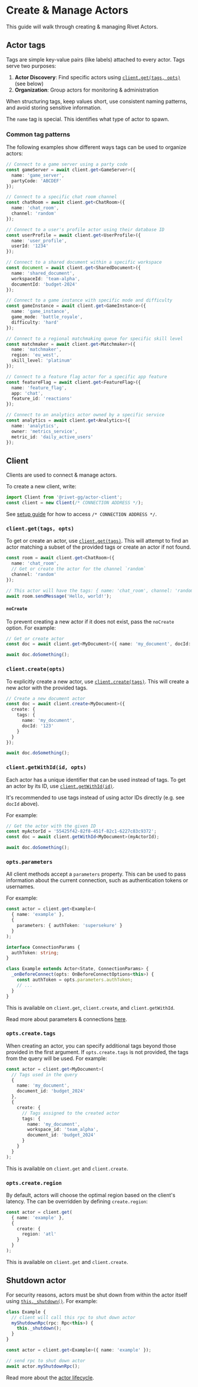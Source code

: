 # Create & Manage Actors

This guide will walk through creating & managing Rivet Actors.

## Actor tags

Tags are simple key-value pairs (like labels) attached to every actor. Tags serve two purposes:

1. **Actor Discovery**: Find specific actors using [`client.get(tags, opts)`](https://jsr.io/@rivet-gg/actor-client/doc/~/Client.prototype.get) (see below)
2. **Organization**: Group actors for monitoring & administration

When structuring tags, keep values short, use consistent naming patterns, and avoid storing sensitive information.

The `name` tag is special. This identifies what type of actor to spawn.

### Common tag patterns

The following examples show different ways tags can be used to organize actors:

<CodeGroup>

```typescript {{ "title": "Party Code" }}
// Connect to a game server using a party code
const gameServer = await client.get<GameServer>({
  name: 'game_server',
  partyCode: 'ABCDEF'
});
```

```typescript {{ "title": "Chat Room Channel" }}
// Connect to a specific chat room channel
const chatRoom = await client.get<ChatRoom>({
  name: 'chat_room',
  channel: 'random'
});
```

```typescript {{ "title": "User ID" }}
// Connect to a user's profile actor using their database ID
const userProfile = await client.get<UserProfile>({
  name: 'user_profile',
  userId: '1234'
});
```

```typescript {{ "title": "Document Workspace" }}
// Connect to a shared document within a specific workspace
const document = await client.get<SharedDocument>({
  name: 'shared_document',
  workspaceId: 'team-alpha',
  documentId: 'budget-2024'
});
```

```typescript {{ "title": "Game Instance" }}
// Connect to a game instance with specific mode and difficulty
const gameInstance = await client.get<GameInstance>({
  name: 'game_instance',
  game_mode: 'battle_royale',
  difficulty: 'hard'
});
```

```typescript {{ "title": "Matchmaking Queue" }}
// Connect to a regional matchmaking queue for specific skill level
const matchmaker = await client.get<Matchmaker>({
  name: 'matchmaker',
  region: 'eu_west',
  skill_level: 'platinum'
});
```

```typescript {{ "title": "App Feature" }}
// Connect to a feature flag actor for a specific app feature
const featureFlag = await client.get<FeatureFlag>({
  name: 'feature_flag',
  app: 'chat',
  feature_id: 'reactions'
});
```

```typescript {{ "title": "Service Owner" }}
// Connect to an analytics actor owned by a specific service
const analytics = await client.get<Analytics>({
  name: 'analytics',
  owner: 'metrics_service',
  metric_id: 'daily_active_users'
});
```

</CodeGroup>

## Client

Clients are used to connect & manage actors.

To create a new client, write:

```typescript {{ "title": "client.ts" }}
import Client from '@rivet-gg/actor-client';
const client = new Client(/* CONNECTION ADDRESS */);
```

<Tip>See [setup guide](/docs/setup) for how to access `/* CONNECTION ADDRESS */`.</Tip>

### `client.get(tags, opts)`

To get or create an actor, use [`client.get(tags)`](https://jsr.io/@rivet-gg/actor-client/doc/~/Client.prototype.get). This will attempt to find an actor matching a subset of the provided tags or create an actor if not found.

```typescript {{ "title": "client.ts" }}
const room = await client.get<ChatRoom>({
  name: 'chat_room',
  // Get or create the actor for the channel `random`
  channel: 'random'
});

// This actor will have the tags: { name: 'chat_room', channel: 'random' }
await room.sendMessage('Hello, world!');
```

#### `noCreate`

To prevent creating a new actor if it does not exist, pass the `noCreate` option. For example:

```typescript {{ "title": "client.ts" }}
// Get or create actor
const doc = await client.get<MyDocument>({ name: 'my_document', docId: '123' }, { noCreate: true });

await doc.doSomething();
```

### `client.create(opts)`

To explicitly create a new actor, use [`client.create(tags)`](https://jsr.io/@rivet-gg/actor-client/doc/~/Client.prototype.create). This will create a new actor with the provided tags.

```typescript
// Create a new document actor
const doc = await client.create<MyDocument>({
  create: {
    tags: {
      name: 'my_document',
      docId: '123'
    }
  }
});

await doc.doSomething();
```

### `client.getWithId(id, opts)`

Each actor has a unique identifier that can be used instead of tags. To get an actor by its ID, use [`client.getWithId(id)`](https://jsr.io/@rivet-gg/actor-client/doc/~/Client.prototype.getWithId).

It's recommended to use tags instead of using actor IDs directly (e.g. see `docId` above).

For example:

```typescript {{ "title": "client.ts" }}
// Get the actor with the given ID
const myActorId = '55425f42-82f8-451f-82c1-6227c83c9372';
const doc = await client.getWithId<MyDocument>(myActorId);

await doc.doSomething();
```

### `opts.parameters`

All client methods accept a `parameters` property. This can be used to pass information about the current connection, such as authentication tokens or usernames.

For example:

<CodeGroup>

```typescript {{ "title": "client.ts" }}
const actor = client.get<Example>(
  { name: 'example' },
  {
    parameters: { authToken: 'supersekure' }
  }
);
```

```typescript {{ "title": "actor.ts" }}
interface ConnectionParams {
  authToken: string;
}

class Example extends Actor<State, ConnectionParams> {
  _onBeforeConnect(opts: OnBeforeConnectOptions<this>) {
    const authToken = opts.parameters.authToken;
    // ...
  }
}
```

</CodeGroup>

This is available on `client.get`, `client.create`, and `client.getWithId`.

Read more about parameters & connections [here](/docs/connections).

### `opts.create.tags`

When creating an actor, you can specify additional tags beyond those provided in the first argument. If `opts.create.tags` is not provided, the tags from the query will be used. For example:

```typescript {{ "title": "client.ts" }}
const actor = client.get<MyDocument>(
  // Tags used in the query
  {
    name: 'my_document',
    document_id: 'budget_2024'
  },
  {
    create: {
      // Tags assigned to the created actor
      tags: {
        name: 'my_document',
        workspace_id: 'team_alpha',
        document_id: 'budget_2024'
      }
    }
  }
);
```

This is available on `client.get` and `client.create`.

### `opts.create.region`

By default, actors will choose the optimal region based on the client's latency. The can be overridden by defining `create.region`:

```typescript {{ "title": "client.ts" }}
const actor = client.get(
  { name: 'example' },
  {
    create: {
      region: 'atl'
    }
  }
);
```

This is available on `client.get` and `client.create`.

## Shutdown actor

For security reasons, actors must be shut down from within the actor itself using [`this._shutdown()`](https://jsr.io/@rivet-gg/actor/doc/~/Actor.prototype._shutdown). For example:

<CodeGroup>

```typescript {{ "title": "actor.ts" }}
class Example {
  // client will call this rpc to shut down actor
  myShutdownRpc(rpc: Rpc<this>) {
    this._shutdown();
  }
}
```

```typescript {{ "title": "client.ts" }}
const actor = client.get<Example>({ name: 'example' });

// send rpc to shut down actor
await actor.myShutdownRpc();
```

</CodeGroup>

Read more about the [actor lifecycle](/docs/lifecycle).
